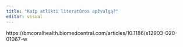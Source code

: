 ```yaml
---
title: "Kaip atlikti literatūros apžvalgą?"
editor: visual
---
```


https://bmcoralhealth.biomedcentral.com/articles/10.1186/s12903-020-01067-w
